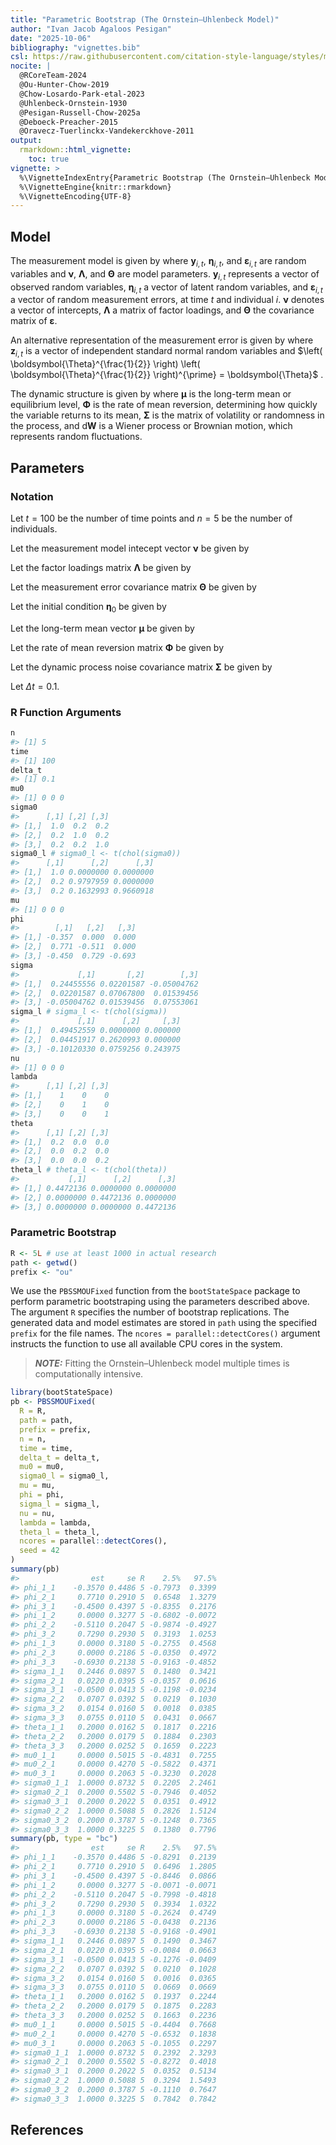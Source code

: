 ```yaml
---
title: "Parametric Bootstrap (The Ornstein–Uhlenbeck Model)"
author: "Ivan Jacob Agaloos Pesigan"
date: "2025-10-06"
bibliography: "vignettes.bib"
csl: https://raw.githubusercontent.com/citation-style-language/styles/master/apa.csl
nocite: |
  @RCoreTeam-2024
  @Ou-Hunter-Chow-2019
  @Chow-Losardo-Park-etal-2023
  @Uhlenbeck-Ornstein-1930
  @Pesigan-Russell-Chow-2025a
  @Deboeck-Preacher-2015
  @Oravecz-Tuerlinckx-Vandekerckhove-2011
output:
  rmarkdown::html_vignette:
    toc: true
vignette: >
  %\VignetteIndexEntry{Parametric Bootstrap (The Ornstein–Uhlenbeck Model)}
  %\VignetteEngine{knitr::rmarkdown}
  %\VignetteEncoding{UTF-8}
---
```






## Model

The measurement model is given by
\begin{equation}
  \mathbf{y}_{i, t}
  =
  \boldsymbol{\nu}
  +
  \boldsymbol{\Lambda}
  \boldsymbol{\eta}_{i, t}
  +
  \boldsymbol{\varepsilon}_{i, t},
  \quad
  \mathrm{with}
  \quad
  \boldsymbol{\varepsilon}_{i, t}
  \sim
  \mathcal{N}
  \left(
  \mathbf{0},
  \boldsymbol{\Theta}
  \right)
\end{equation}
where
$\mathbf{y}_{i, t}$,
$\boldsymbol{\eta}_{i, t}$,
and
$\boldsymbol{\varepsilon}_{i, t}$
are random variables
and
$\boldsymbol{\nu}$,
$\boldsymbol{\Lambda}$,
and
$\boldsymbol{\Theta}$
are model parameters.
$\mathbf{y}_{i, t}$
represents a vector of observed random variables,
$\boldsymbol{\eta}_{i, t}$
a vector of latent random variables,
and
$\boldsymbol{\varepsilon}_{i, t}$
a vector of random measurement errors,
at time $t$ and individual $i$.
$\boldsymbol{\nu}$
denotes a vector of intercepts,
$\boldsymbol{\Lambda}$
a matrix of factor loadings,
and
$\boldsymbol{\Theta}$
the covariance matrix of
$\boldsymbol{\varepsilon}$.

An alternative representation of the measurement error
is given by
\begin{equation}
  \boldsymbol{\varepsilon}_{i, t}
  =
  \boldsymbol{\Theta}^{\frac{1}{2}}
  \mathbf{z}_{i, t},
  \quad
  \mathrm{with}
  \quad
  \mathbf{z}_{i, t}
  \sim
  \mathcal{N}
  \left(
  \mathbf{0},
  \mathbf{I}
  \right)
\end{equation}
where
$\mathbf{z}_{i, t}$ is a vector of
independent standard normal random variables and
$\left( \boldsymbol{\Theta}^{\frac{1}{2}} \right) \left( \boldsymbol{\Theta}^{\frac{1}{2}} \right)^{\prime} = \boldsymbol{\Theta}$ .

The dynamic structure is given by
\begin{equation}
  \mathrm{d} \boldsymbol{\eta}_{i, t}
  =
  \boldsymbol{\Phi}
  \left(
  \boldsymbol{\eta}_{i, t}
  -
  \boldsymbol{\mu}
  \right)
  \mathrm{d}t
  +
  \boldsymbol{\Sigma}^{\frac{1}{2}}
  \mathrm{d}
  \mathbf{W}_{i, t}
\end{equation}
where
$\boldsymbol{\mu}$
is the long-term mean or equilibrium level,
$\boldsymbol{\Phi}$
is the rate of mean reversion,
determining how quickly the variable returns to its mean,
$\boldsymbol{\Sigma}$
is the matrix of volatility
or randomness in the process, and
$\mathrm{d}\boldsymbol{W}$
is a Wiener process or Brownian motion,
which represents random fluctuations.

## Parameters

### Notation

Let $t = 100$ be the number of time points and $n = 5$ be the number of individuals.

Let the measurement model intecept vector $\boldsymbol{\nu}$ be given by

\begin{equation}
\boldsymbol{\nu}
=
\left(
\begin{array}{c}
  0 \\
  0 \\
  0 \\
\end{array}
\right) .
\end{equation}

Let the factor loadings matrix $\boldsymbol{\Lambda}$ be given by

\begin{equation}
\boldsymbol{\Lambda}
=
\left(
\begin{array}{ccc}
  1 & 0 & 0 \\
  0 & 1 & 0 \\
  0 & 0 & 1 \\
\end{array}
\right) .
\end{equation}

Let the measurement error covariance matrix $\boldsymbol{\Theta}$ be given by

\begin{equation}
\boldsymbol{\Theta}
=
\left(
\begin{array}{ccc}
  0.2 & 0 & 0 \\
  0 & 0.2 & 0 \\
  0 & 0 & 0.2 \\
\end{array}
\right) .
\end{equation}

Let the initial condition
$\boldsymbol{\eta}_{0}$
be given by

\begin{equation}
\boldsymbol{\eta}_{0} \sim \mathcal{N} \left( \boldsymbol{\mu}_{\boldsymbol{\eta} \mid 0}, \boldsymbol{\Sigma}_{\boldsymbol{\eta} \mid 0} \right)
\end{equation}

\begin{equation}
\boldsymbol{\mu}_{\boldsymbol{\eta} \mid 0}
=
\left(
\begin{array}{c}
  0 \\
  0 \\
  0 \\
\end{array}
\right)
\end{equation}

\begin{equation}
\boldsymbol{\Sigma}_{\boldsymbol{\eta} \mid 0}
=
\left(
\begin{array}{ccc}
  1 & 0.2 & 0.2 \\
  0.2 & 1 & 0.2 \\
  0.2 & 0.2 & 1 \\
\end{array}
\right) .
\end{equation}

Let the long-term mean vector $\boldsymbol{\mu}$ be given by

\begin{equation}
\boldsymbol{\mu}
=
\left(
\begin{array}{c}
  0 \\
  0 \\
  0 \\
\end{array}
\right) .
\end{equation}

Let the rate of mean reversion matrix $\boldsymbol{\Phi}$ be given by

\begin{equation}
\boldsymbol{\Phi}
=
\left(
\begin{array}{ccc}
  -0.357 & 0 & 0 \\
  0.771 & -0.511 & 0 \\
  -0.45 & 0.729 & -0.693 \\
\end{array}
\right) .
\end{equation}

Let the dynamic process noise covariance matrix $\boldsymbol{\Sigma}$ be given by

\begin{equation}
\boldsymbol{\Sigma}
=
\left(
\begin{array}{ccc}
  0.2445556 & 0.0220159 & -0.0500476 \\
  0.0220159 & 0.070678 & 0.0153946 \\
  -0.0500476 & 0.0153946 & 0.0755306 \\
\end{array}
\right) .
\end{equation}

Let $\Delta t = 0.1$.

### R Function Arguments


``` r
n
#> [1] 5
time
#> [1] 100
delta_t
#> [1] 0.1
mu0
#> [1] 0 0 0
sigma0
#>      [,1] [,2] [,3]
#> [1,]  1.0  0.2  0.2
#> [2,]  0.2  1.0  0.2
#> [3,]  0.2  0.2  1.0
sigma0_l # sigma0_l <- t(chol(sigma0))
#>      [,1]      [,2]      [,3]
#> [1,]  1.0 0.0000000 0.0000000
#> [2,]  0.2 0.9797959 0.0000000
#> [3,]  0.2 0.1632993 0.9660918
mu
#> [1] 0 0 0
phi
#>        [,1]   [,2]   [,3]
#> [1,] -0.357  0.000  0.000
#> [2,]  0.771 -0.511  0.000
#> [3,] -0.450  0.729 -0.693
sigma
#>             [,1]       [,2]        [,3]
#> [1,]  0.24455556 0.02201587 -0.05004762
#> [2,]  0.02201587 0.07067800  0.01539456
#> [3,] -0.05004762 0.01539456  0.07553061
sigma_l # sigma_l <- t(chol(sigma))
#>             [,1]      [,2]     [,3]
#> [1,]  0.49452559 0.0000000 0.000000
#> [2,]  0.04451917 0.2620993 0.000000
#> [3,] -0.10120330 0.0759256 0.243975
nu
#> [1] 0 0 0
lambda
#>      [,1] [,2] [,3]
#> [1,]    1    0    0
#> [2,]    0    1    0
#> [3,]    0    0    1
theta
#>      [,1] [,2] [,3]
#> [1,]  0.2  0.0  0.0
#> [2,]  0.0  0.2  0.0
#> [3,]  0.0  0.0  0.2
theta_l # theta_l <- t(chol(theta))
#>           [,1]      [,2]      [,3]
#> [1,] 0.4472136 0.0000000 0.0000000
#> [2,] 0.0000000 0.4472136 0.0000000
#> [3,] 0.0000000 0.0000000 0.4472136
```

### Parametric Bootstrap


``` r
R <- 5L # use at least 1000 in actual research
path <- getwd()
prefix <- "ou"
```

We use the `PBSSMOUFixed` function from the `bootStateSpace` package to perform parametric bootstraping using the parameters described above.
The argument `R` specifies the number of bootstrap replications.
The generated data and model estimates are stored in `path` using the specified `prefix` for the file names.
The `ncores = parallel::detectCores()` argument instructs the function to use all available CPU cores in the system.

> **_NOTE:_**  Fitting the Ornstein–Uhlenbeck model multiple times is computationally intensive. 


``` r
library(bootStateSpace)
pb <- PBSSMOUFixed(
  R = R,
  path = path,
  prefix = prefix,
  n = n,
  time = time,
  delta_t = delta_t,
  mu0 = mu0,
  sigma0_l = sigma0_l,
  mu = mu,
  phi = phi,
  sigma_l = sigma_l,
  nu = nu,
  lambda = lambda,
  theta_l = theta_l,
  ncores = parallel::detectCores(),
  seed = 42
)
summary(pb)
#>                est     se R    2.5%   97.5%
#> phi_1_1    -0.3570 0.4486 5 -0.7973  0.3399
#> phi_2_1     0.7710 0.2910 5  0.6548  1.3279
#> phi_3_1    -0.4500 0.4397 5 -0.8355  0.2176
#> phi_1_2     0.0000 0.3277 5 -0.6802 -0.0072
#> phi_2_2    -0.5110 0.2047 5 -0.9874 -0.4927
#> phi_3_2     0.7290 0.2930 5  0.3193  1.0253
#> phi_1_3     0.0000 0.3180 5 -0.2755  0.4568
#> phi_2_3     0.0000 0.2186 5 -0.0350  0.4972
#> phi_3_3    -0.6930 0.2138 5 -0.9163 -0.4852
#> sigma_1_1   0.2446 0.0897 5  0.1480  0.3421
#> sigma_2_1   0.0220 0.0395 5 -0.0357  0.0616
#> sigma_3_1  -0.0500 0.0413 5 -0.1198 -0.0234
#> sigma_2_2   0.0707 0.0392 5  0.0219  0.1030
#> sigma_3_2   0.0154 0.0160 5  0.0018  0.0385
#> sigma_3_3   0.0755 0.0110 5  0.0431  0.0667
#> theta_1_1   0.2000 0.0162 5  0.1817  0.2216
#> theta_2_2   0.2000 0.0179 5  0.1884  0.2303
#> theta_3_3   0.2000 0.0252 5  0.1659  0.2223
#> mu0_1_1     0.0000 0.5015 5 -0.4831  0.7255
#> mu0_2_1     0.0000 0.4270 5 -0.5822  0.4371
#> mu0_3_1     0.0000 0.2063 5 -0.3230  0.2028
#> sigma0_1_1  1.0000 0.8732 5  0.2205  2.2461
#> sigma0_2_1  0.2000 0.5502 5 -0.7946  0.4052
#> sigma0_3_1  0.2000 0.2022 5  0.0351  0.4912
#> sigma0_2_2  1.0000 0.5088 5  0.2826  1.5124
#> sigma0_3_2  0.2000 0.3787 5 -0.1248  0.7365
#> sigma0_3_3  1.0000 0.3225 5  0.1380  0.7796
summary(pb, type = "bc")
#>                est     se R    2.5%   97.5%
#> phi_1_1    -0.3570 0.4486 5 -0.8291  0.2139
#> phi_2_1     0.7710 0.2910 5  0.6496  1.2805
#> phi_3_1    -0.4500 0.4397 5 -0.8446  0.0866
#> phi_1_2     0.0000 0.3277 5 -0.0071 -0.0071
#> phi_2_2    -0.5110 0.2047 5 -0.7998 -0.4818
#> phi_3_2     0.7290 0.2930 5  0.3934  1.0322
#> phi_1_3     0.0000 0.3180 5 -0.2624  0.4749
#> phi_2_3     0.0000 0.2186 5 -0.0438  0.2136
#> phi_3_3    -0.6930 0.2138 5 -0.9168 -0.4901
#> sigma_1_1   0.2446 0.0897 5  0.1490  0.3467
#> sigma_2_1   0.0220 0.0395 5 -0.0084  0.0663
#> sigma_3_1  -0.0500 0.0413 5 -0.1276 -0.0409
#> sigma_2_2   0.0707 0.0392 5  0.0210  0.1028
#> sigma_3_2   0.0154 0.0160 5  0.0016  0.0365
#> sigma_3_3   0.0755 0.0110 5  0.0669  0.0669
#> theta_1_1   0.2000 0.0162 5  0.1937  0.2244
#> theta_2_2   0.2000 0.0179 5  0.1875  0.2283
#> theta_3_3   0.2000 0.0252 5  0.1663  0.2236
#> mu0_1_1     0.0000 0.5015 5 -0.4404  0.7668
#> mu0_2_1     0.0000 0.4270 5 -0.6532  0.1838
#> mu0_3_1     0.0000 0.2063 5 -0.1055  0.2297
#> sigma0_1_1  1.0000 0.8732 5  0.2392  2.3293
#> sigma0_2_1  0.2000 0.5502 5 -0.8272  0.4018
#> sigma0_3_1  0.2000 0.2022 5  0.0352  0.5134
#> sigma0_2_2  1.0000 0.5088 5  0.3294  1.5493
#> sigma0_3_2  0.2000 0.3787 5 -0.1110  0.7647
#> sigma0_3_3  1.0000 0.3225 5  0.7842  0.7842
```

## References


